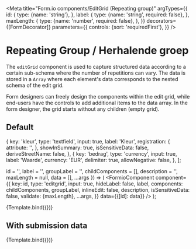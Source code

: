 
<Meta
  title="Form.io components/EditGrid (Repeating group)"
  argTypes={{
    id: {
      type: {name: 'string'},
    },
    label: {
      type: {name: 'string', required: false},
    },
    maxLength: {
      type: {name: 'number', required: false},
    },
  }}
  decorators={[FormDecorator]}
  parameters={{
    controls: {sort: 'requiredFirst'},
  }}
/>

# Repeating Group / Herhalende groep

The `editGrid` component is used to capture structured data according to a certain sub-schema
where the number of repetitions can vary. The data is stored in a `Array` where each element's
data corresponds to the nested schema of the edit grid.

Form designers can freely design the components within the edit grid, while end-users have
the controls to add additional items to the data array. In the form designer, the grid starts
without any children (empty grid).

## Default

  {
    key: 'kleur',
    type: 'textfield',
    input: true,
    label: 'Kleur',
    registration: {
      attribute: '',
    },
    showInSummary: true,
    isSensitiveData: false,
    deriveStreetName: false,
  },
  {
    key: 'bedrag',
    type: 'currency',
    input: true,
    label: 'Waarde',
    currency: 'EUR',
    delimiter: true,
    allowNegative: false,
  },
];

  id = '',
  label = '',
  groupLabel = '',
  childComponents = [],
  description = '',
  maxLength = null,
  data = [],
  ...args
}) => (
  <FormioComponent
    component={{
      key: id,
      type: 'editgrid',
      input: true,
      hideLabel: false,
      label,
      components: childComponents,
      groupLabel,
      inlineEdit: false,
      description,
      isSensitiveData: false,
      validate: {maxLength},
      ...args,
    }}
    data={{[id]: data}}
  />
);

<Canvas>
  <Story
    name="Default"
    args={{
      id: 'repeating1',
      label: 'Auto\'s',
      groupLabel: 'Auto',
      childComponents: defaultNested,
      description: 'Herhalende groep voor data',
      disableAddingRemovingRows: false,
      addAnother: 'Nog één toevoegen',
      saveRow: 'Bevestigen',
      removeRow: 'Verwijderen',
      maxLength: null,
    }}>
    {Template.bind({})}
  </Story>
</Canvas>

<ArgsTable story="Default" />

## With submission data

<Canvas>
  <Story
    name="With data"
    args={{
      id: 'repeating2',
      label: 'Auto\'s',
      groupLabel: 'Auto',
      childComponents: defaultNested,
      description: 'Herhalende groep voor data',
      disableAddingRemovingRows: false,
      addAnother: 'Nog één toevoegen',
      saveRow: 'Bevestigen',
      removeRow: 'Verwijderen',
      maxLength: null,
      data: [{
        'kleur': 'Red',
        'bedrag': '15000000',
      }]
    }}>
    {Template.bind({})}
  </Story>
</Canvas>
